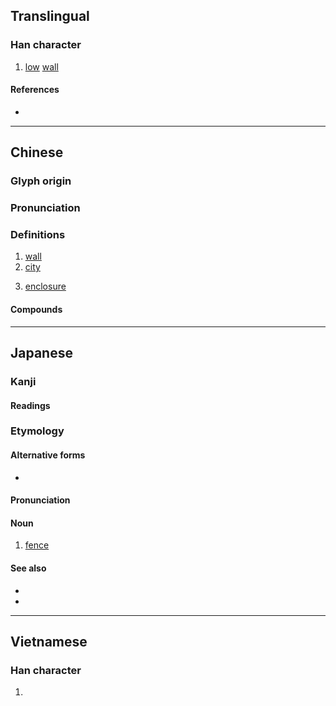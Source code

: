 {{character info}}
==Translingual==

===Han character===
{{stroke order|strokes=9}}
{{Han char|rn=32|rad=土|as=06|sn=9|four=41116|canj=GMAM|ids=⿰土亘}}

# [[low]] [[wall]]

====References====
* {{Han ref|kx=0228.200|dkj=05060|dj=0464.170|hdz=10437.110|uh=57A3|ud=22435|bh=ABAE|bd=43950}}

----

==Chinese==
{{zh-forms}}

===Glyph origin===
{{Han etym}}

===Pronunciation===
{{zh-pron
|m=yuán
|c=wun4
|mc=y
|oc=y
|cat=
}}

===Definitions===
{{zh-hanzi}}

# [[wall]]
# [[city]]
# {{lb|zh|astronomy}} [[enclosure]]

====Compounds====
{{zh-der|三垣|垝垣|垣墉|垣牆|垣衣|城垣|堧垣|女垣|宸垣|寒垣|屬垣|屬垣有耳|張垣市|掖垣|敗宇頹垣|新垣|斷井頹垣|斷垣殘壁|斷壁殘垣|斷壁頹垣|殘垣敗壁|泥垣宮|牆垣|省垣|短垣自逾|破屋壞垣|破瓦頹垣|籬垣|粉垣|補垣塞穴|襄垣縣|踰垣|鑽穴踰垣|陳垣|西垣}}

----

==Japanese==

===Kanji===
{{ja-kanji|grade=c|rs=土06}}

====Readings====
{{ja-readings
|on=えん
|kun=かき-
}}

===Etymology===
{{ja-kanjitab|かき|yomi=k}}
{{rfe|ja}}

====Alternative forms====
* {{ja-r|牆|かき}}

====Pronunciation====
{{ja-pron|かき|acc=2|acc_ref=DJR|y=k}}

====Noun====
{{ja-noun|かき}}

# [[fence]]

====See also====
* {{ja-r|垣%根|かき%ね}}
* {{ja-r|柵|さく}}

----

==Vietnamese==

===Han character===
{{vi-hantu|[[viên]]|rs=土06}}

# {{rfdef|vi|sort=土06}}